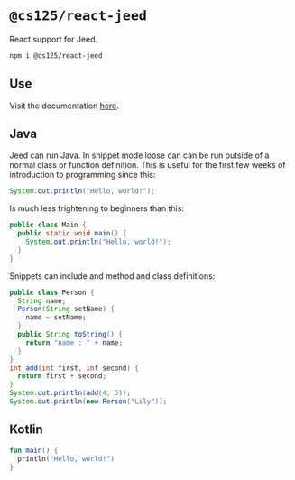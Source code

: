 # `@cs125/react-jeed`

React support for Jeed.

```bash
npm i @cs125/react-jeed
```

## Use

Visit the documentation [here](https://github.com/cs125-illinois/jeed/blob/master/react/README.md).

## Java

Jeed can run Java. In snippet mode loose can can be run outside of a normal
class or function definition. This is useful for the first few weeks of
introduction to programming since this:

```java jeed snippet
System.out.println("Hello, world!");
```

Is much less frightening to beginners than this:

```java jeed
public class Main {
  public static void main() {
    System.out.println("Hello, world!");
  }
}
```

Snippets can include and method and class definitions:

```java jeed snippet
public class Person {
  String name;
  Person(String setName) {
    name = setName;
  }
  public String toString() {
    return "name : " + name;
  }
}
int add(int first, int second) {
  return first + second;
}
System.out.println(add(4, 5));
System.out.println(new Person("Lily"));
```

## Kotlin

```kotlin jeed
fun main() {
  println("Hello, world!")
}
```
